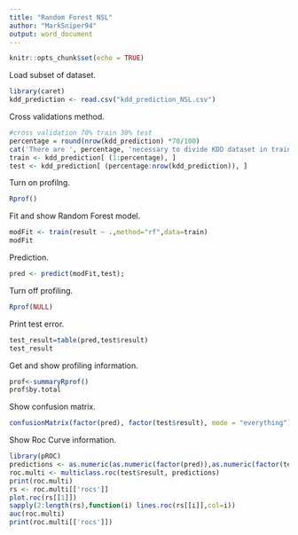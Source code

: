 ```yaml
---
title: "Random Forest NSL"
author: "MarkSniper94"
output: word_document
---
```


```r
knitr::opts_chunk$set(echo = TRUE)
```

Load subset of dataset.
```r
library(caret)
kdd_prediction <- read.csv("kdd_prediction_NSL.csv")
```

Cross validations method.
```r
#cross validation 70% train 30% test
percentage = round(nrow(kdd_prediction) *70/100)
cat('There are ', percentage, 'necessary to divide KDD dataset in train (70%) in test (30%).')
train <- kdd_prediction[ (1:percentage), ]
test <- kdd_prediction[ (percentage:nrow(kdd_prediction)), ]
```

Turn on profilng.
```r
Rprof()
```

Fit and show Random Forest model.
```r
modFit <- train(result ~ .,method="rf",data=train)
modFit
```

Prediction.
```r
pred <- predict(modFit,test); 
```

Turn off profiling.
```r
Rprof(NULL) 
```

Print test error.
```r
test_result=table(pred,test$result)
test_result
```

Get and show profiling information.
```r
prof<-summaryRprof()
prof$by.total
```

Show confusion matrix.
```r
confusionMatrix(factor(pred), factor(test$result), mode = "everything")
```

Show Roc Curve information.
```r
library(pROC)
predictions <- as.numeric(as.numeric(factor(pred)),as.numeric(factor(test$result)))
roc.multi <- multiclass.roc(test$result, predictions)
print(roc.multi)
rs <- roc.multi[['rocs']]
plot.roc(rs[[1]])
sapply(2:length(rs),function(i) lines.roc(rs[[i]],col=i))
auc(roc.multi)
print(roc.multi[['rocs']])
```